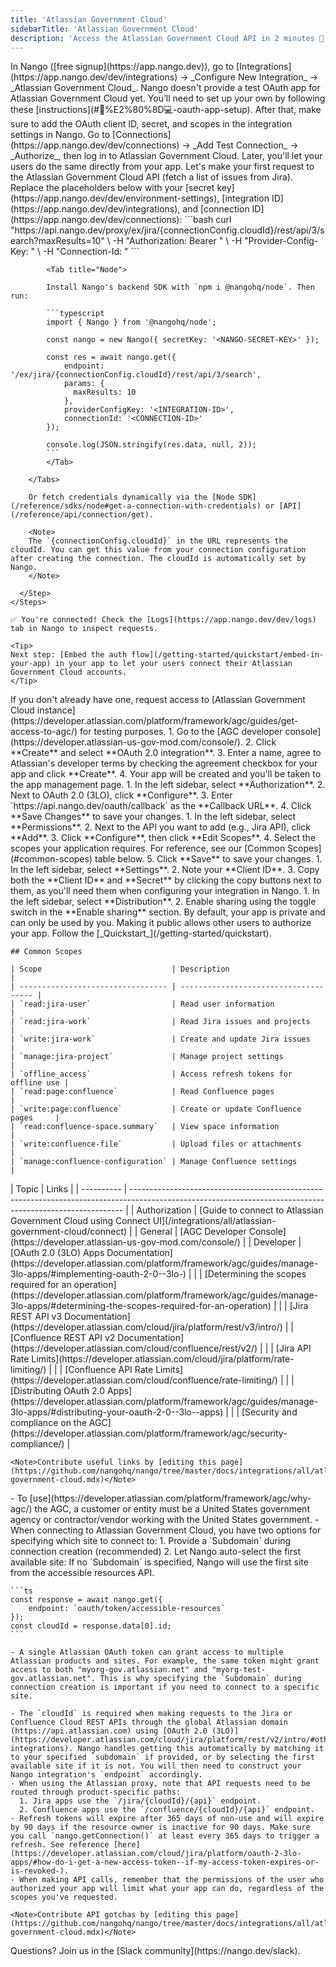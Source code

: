 ```yaml
---
title: 'Atlassian Government Cloud'
sidebarTitle: 'Atlassian Government Cloud'
description: 'Access the Atlassian Government Cloud API in 2 minutes 💨'
---
```


<Tabs>
  <Tab title="🚀 Quickstart">
    <Steps>
      <Step title="Create an integration">
        In Nango ([free signup](https://app.nango.dev)), go to [Integrations](https://app.nango.dev/dev/integrations) -> _Configure New Integration_ -> _Atlassian Government Cloud_. Nango doesn't provide a test OAuth app for Atlassian Government Cloud yet. You’ll need to set up your own by following these [instructions](#🧑%E2%80%8D💻-oauth-app-setup). After that, make sure to add the OAuth client ID, secret, and scopes in the integration settings in Nango.
      </Step>
      <Step title="Authorize Atlassian Government Cloud">
        Go to [Connections](https://app.nango.dev/dev/connections) -> _Add Test Connection_ -> _Authorize_, then log in to Atlassian Government Cloud. Later, you'll let your users do the same directly from your app.
      </Step>
      <Step title="Call the Atlassian Government Cloud API">
        Let's make your first request to the Atlassian Government Cloud API (fetch a list of issues from Jira). Replace the placeholders below with your [secret key](https://app.nango.dev/dev/environment-settings), [integration ID](https://app.nango.dev/dev/integrations), and [connection ID](https://app.nango.dev/dev/connections):
        <Tabs>
            <Tab title="cURL">
                ```bash
                curl "https://api.nango.dev/proxy/ex/jira/{connectionConfig.cloudId}/rest/api/3/search?maxResults=10" \
                  -H "Authorization: Bearer <NANGO-SECRET-KEY>" \
                  -H "Provider-Config-Key: <INTEGRATION-ID>" \
                  -H "Connection-Id: <CONNECTION-ID>"
                ```
            </Tab>

            <Tab title="Node">

            Install Nango's backend SDK with `npm i @nangohq/node`. Then run:

            ```typescript
            import { Nango } from '@nangohq/node';

            const nango = new Nango({ secretKey: '<NANGO-SECRET-KEY>' });

            const res = await nango.get({
                endpoint: '/ex/jira/{connectionConfig.cloudId}/rest/api/3/search',
                params: {
                  maxResults: 10
                },
                providerConfigKey: '<INTEGRATION-ID>',
                connectionId: '<CONNECTION-ID>'
            });

            console.log(JSON.stringify(res.data, null, 2));
            ```
            </Tab>

        </Tabs>

        Or fetch credentials dynamically via the [Node SDK](/reference/sdks/node#get-a-connection-with-credentials) or [API](/reference/api/connection/get).

        <Note>
        The `{connectionConfig.cloudId}` in the URL represents the cloudId. You can get this value from your connection configuration after creating the connection. The cloudId is automatically set by Nango.
        </Note>

      </Step>
    </Steps>

    ✅ You're connected! Check the [Logs](https://app.nango.dev/dev/logs) tab in Nango to inspect requests.

    <Tip>
    Next step: [Embed the auth flow](/getting-started/quickstart/embed-in-your-app) in your app to let your users connect their Atlassian Government Cloud accounts.
    </Tip>
  </Tab>
  <Tab title="🧑‍💻 OAuth app setup">
    <Steps>
      <Step title="Request access to an AGC developer account">
        If you don't already have one, request access to [Atlassian Government Cloud instance](https://developer.atlassian.com/platform/framework/agc/guides/get-access-to-agc/) for testing purposes. 
      </Step>
      <Step title="Create a new OAuth 2.0 (3LO) app for Government Cloud">
        1. Go to the [AGC developer console](https://developer.atlassian-us-gov-mod.com/console/).
        2. Click **Create** and select **OAuth 2.0 integration**.
        3. Enter a name, agree to Atlassian's developer terms by checking the agreement checkbox for your app and click **Create**.
        4. Your app will be created and you'll be taken to the app management page.
      </Step>
      <Step title="Configure OAuth 2.0 (3LO)">
        1. In the left sidebar, select **Authorization**.
        2. Next to OAuth 2.0 (3LO), click **Configure**.
        3. Enter `https://api.nango.dev/oauth/callback` as the **Callback URL**.
        4. Click **Save Changes** to save your changes.
      </Step>
      <Step title="Add API permissions">
        1. In the left sidebar, select **Permissions**.
        2. Next to the API you want to add (e.g., Jira API), click **Add**.
        3. Click **Configure**, then click **Edit Scopes**.
        4. Select the scopes your application requires. For reference, see our [Common Scopes](#common-scopes) table below.
        5. Click **Save** to save your changes.
      </Step>
      <Step title="Obtain your client credentials">
        1. In the left sidebar, select **Settings**.
        2. Note your **Client ID**.
        3. Copy both the **Client ID** and **Secret** by clicking the copy buttons next to them, as you'll need them when configuring your integration in Nango.
      </Step>
      <Step title="Make your app available to users">
        1. In the left sidebar, select **Distribution**.
        2. Enable sharing using the toggle switch in the **Enable sharing** section.
       <Note>By default, your app is private and can only be used by you. Making it public allows other users to authorize your app.</Note>
      </Step>
      <Step title="Next">
        Follow the [_Quickstart_](/getting-started/quickstart).
      </Step>
    </Steps>

    ## Common Scopes

    | Scope                             | Description                           |
    | --------------------------------- | ------------------------------------- |
    | `read:jira-user`                  | Read user information                 |
    | `read:jira-work`                  | Read Jira issues and projects         |
    | `write:jira-work`                 | Create and update Jira issues         |
    | `manage:jira-project`             | Manage project settings               |
    | `offline_access`                  | Access refresh tokens for offline use |
    | `read:page:confluence`            | Read Confluence pages                 |
    | `write:page:confluence`           | Create or update Confluence pages     |
    | `read:confluence-space.summary`   | View space information                |
    | `write:confluence-file`           | Upload files or attachments           |
    | `manage:confluence-configuration` | Manage Confluence settings            |


  </Tab>
  <Tab title="🔗 Useful links">
    | Topic      | Links                                                                                                                                                      |
    | ---------- | ---------------------------------------------------------------------------------------------------------------------------------------------------------- |
    | Authorization | [Guide to connect to Atlassian Government Cloud using Connect UI](/integrations/all/atlassian-government-cloud/connect) |
    | General    | [AGC Developer Console](https://developer.atlassian-us-gov-mod.com/console/)                                                                         |
    | Developer  | [OAuth 2.0 (3LO) Apps Documentation](https://developer.atlassian.com/platform/framework/agc/guides/manage-3lo-apps/#implementing-oauth-2-0--3lo-)         |
    |            | [Determining the scopes required for an operation](https://developer.atlassian.com/platform/framework/agc/guides/manage-3lo-apps/#determining-the-scopes-required-for-an-operation) |
    |            | [Jira REST API v3 Documentation](https://developer.atlassian.com/cloud/jira/platform/rest/v3/intro/)  
    |            | [Confluence REST API v2 Documentation](https://developer.atlassian.com/cloud/confluence/rest/v2/)                                                       |
    |            | [Jira API Rate Limits](https://developer.atlassian.com/cloud/jira/platform/rate-limiting/)                                                                      |
    |            | [Confluence API Rate Limits](https://developer.atlassian.com/cloud/confluence/rate-limiting/)                                                                      |
    |            | [Distributing OAuth 2.0 Apps](https://developer.atlassian.com/platform/framework/agc/guides/manage-3lo-apps/#distributing-your-oauth-2-0--3lo--apps)     |
    |            | [Security and compliance on the AGC](https://developer.atlassian.com/platform/framework/agc/security-compliance/)                                                                      |

    <Note>Contribute useful links by [editing this page](https://github.com/nangohq/nango/tree/master/docs/integrations/all/atlassian-government-cloud.mdx)</Note>
  </Tab>
  <Tab title="🚨 API gotchas">
    - To [use](https://developer.atlassian.com/platform/framework/agc/why-agc/) the AGC, a customer or entity must be a United States government agency or contractor/vendor working with the United States government.
    - When connecting to Atlassian Government Cloud, you have two options for specifying which site to connect to:
      1. Provide a `Subdomain` during connection creation (recommended)
      2. Let Nango auto-select the first available site: If no `Subdomain` is specified, Nango will use the first site from the accessible resources API.

    ```ts
    const response = await nango.get({
        endpoint: `oauth/token/accessible-resources`
    });
    const cloudId = response.data[0].id;
    ```

    - A single Atlassian OAuth token can grant access to multiple Atlassian products and sites. For example, the same token might grant access to both "myorg-gov.atlassian.net" and "myorg-test-gov.atlassian.net". This is why specifying the `Subdomain` during connection creation is important if you need to connect to a specific site.

    - The `cloudId` is required when making requests to the Jira or Confluence Cloud REST APIs through the global Atlassian domain (https://api.atlassian.com) using [OAuth 2.0 (3LO)](https://developer.atlassian.com/cloud/jira/platform/rest/v2/intro/#other-integrations). Nango handles getting this automatically by matching it to your specified `subdomain` if provided, or by selecting the first available site if it is not. You will then need to construct your Nango integration's `endpoint` accordingly. 
    - When using the Atlassian proxy, note that API requests need to be routed through product-specific paths:
      1. Jira apps use the `/jira/{cloudId}/{api}` endpoint.
      2. Confluence apps use the `/confluence/{cloudId}/{api}` endpoint.
    - Refresh tokens will expire after 365 days of non-use and will expire by 90 days if the resource owner is inactive for 90 days. Make sure you call `nango.getConnection()` at least every 365 days to trigger a refresh. See reference [here](https://developer.atlassian.com/cloud/jira/platform/oauth-2-3lo-apps/#how-do-i-get-a-new-access-token--if-my-access-token-expires-or-is-revoked-).
    - When making API calls, remember that the permissions of the user who authorized your app will limit what your app can do, regardless of the scopes you've requested.
    
    <Note>Contribute API gotchas by [editing this page](https://github.com/nangohq/nango/tree/master/docs/integrations/all/atlassian-government-cloud.mdx)</Note>
  </Tab>
</Tabs>

<Info>
    Questions? Join us in the [Slack community](https://nango.dev/slack).
</Info>
